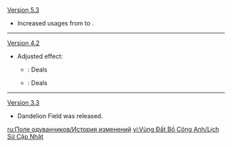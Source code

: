 {{Change History/Header}}
[[Version 5.3]]
* Increased usages from {{Highlight|2}} to {{Highlight|3}}.
----
[[Version 4.2]]
* Adjusted effect:
** {{Color|Old}}: Deals {{Highlight|2}} {{Color|Anemo DMG}}
** {{Color|New}}: Deals {{Highlight|1}} {{Color|Anemo DMG}}
----
[[Version 3.3]]
* Dandelion Field was released.
<noinclude>
[[ru:Поле одуванчиков/История изменений]]
[[vi:Vùng Đất Bồ Công Anh/Lịch Sử Cập Nhật]]
</noinclude>